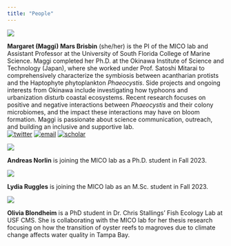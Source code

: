 ```yaml
---
title: "People"
---
```


::: {layout="[10,-2,30]" layout-valign="center"}
![](images/Maggi_headhex.png)



**Margaret (Maggi) Mars Brisbin** (she/her) is the PI of the MICO lab and Assistant Professor at the University of South Florida College of Marine Science. Maggi completed her Ph.D. at the Okinawa Institute of Science and Technology (Japan), where she worked under Prof. Satoshi Mitarai to comprehensively characterize the symbiosis between acantharian protists and the Haptophyte phytoplankton *Phaeocystis*. Side projects and ongoing interests from Okinawa include investigating how typhoons and urbanization disturb coastal ecosystems. Recent research focuses on positive and negative interactions between *Phaeocystis* and their colony microbiomes, and the impact these interactions may have on bloom formation. Maggi is passionate about science communication, outreach, and building an inclusive and supportive lab.<br /> [![twitter](images/twitter.png)](https://twitter.com/MargaretBrisbin) [![email](images/email.png)](mailto:maggi.mars@gmail.com) [![scholar](images/scholar.png)](https://scholar.google.com/citations?user=cx44qVMAAAAJ&hl=en&oi=ao)


:::

::: {layout="[10,-2,30]" layout-valign="center"}
![](images/andreas_acanth.png)

**Andreas Norlin** is joining the MICO lab as a Ph.D. student in Fall 2023.
:::

::: {layout="[10,-2,30]" layout-valign="center"}
![](images/lydia_pyro.png)

**Lydia Ruggles** is joining the MICO lab as an M.Sc. student in Fall 2023.
:::

::: {layout="[10,-2,30]" layout-valign="center"}
![](images/olivia_mangroves.png)

**Olivia Blondheim** is a PhD student in Dr. Chris Stallings' Fish Ecology Lab at USF CMS. She is collaborating with the MICO lab for her thesis research focusing on how the transition of oyster reefs to magroves due to climate change affects water quality in Tampa Bay. 
:::
